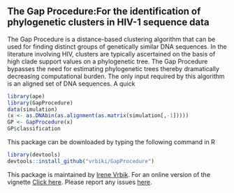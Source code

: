 
## The Gap Procedure:For the identification of phylogenetic clusters in HIV-1 sequence data

The Gap Procedure is a distance-based clustering algorithm that can be used for finding distinct groups of genetically similar DNA sequences. In the literature involving HIV, clusters are typically ascertained on the basis of high clade support values on a phylogenetic tree. The Gap Procedure bypasses the need for estimating  phylogenetic trees thereby dramatically decreasing computational burden. The only input required by this algorithm is an aligned set of DNA sequences.  A quick 

```r
library(ape)
library(GapProcedure)
data(simulation)
(x <- as.DNAbin(as.alignment(as.matrix(simulation[,-1]))))
GP <- GapProcedure(x)
GP$classification
```

This package can be downloaded by typing the following command in R 
```r
library(devtools)
devtools::install_github("vrbiki/GapProcedure")
```


This package is maintained by [Irene Vrbik](http://www.math.mcgill.ca/ivrbik/).  For an online version of the vignette [Click here](http://www.math.mcgill.ca/ivrbik/vignette.html).  Please report any issues [here](https://github.com/vrbiki/GapProcedure/issues).

